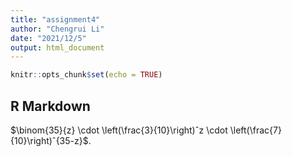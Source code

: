 ---
title: "assignment4"
author: "Chengrui Li"
date: "2021/12/5"
output: html_document
---

```{r setup, include=FALSE}
knitr::opts_chunk$set(echo = TRUE)
```

## R Markdown

$\binom{35}{z} \cdot \left(\frac{3}{10}\right)ˆz \cdot \left(\frac{7}{10}\right)ˆ{35-z}$.
